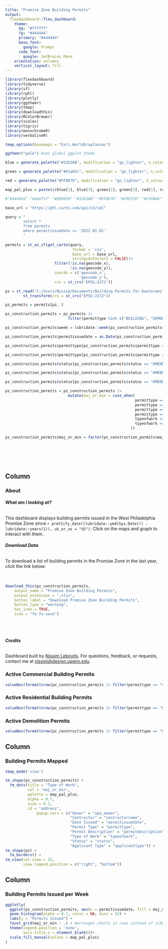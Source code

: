 ```yaml
---
title: "Promise Zone Building Permits"
output: 
  flexdashboard::flex_dashboard:
    theme:
      bg: "#ffffff"
      fg: "#444444"
      primary: "#444444"
      base_font:
        google: Prompt
      code_font:
        google: JetBrains Mono
    orientation: columns
    vertical_layout: fill
---
```


```{=html}
<style type="text/css">
.value-box .value {
    color: white;
}
.value-box .caption {
    color: white;
}
</style>
```

```r
library(flexdashboard)
library(tidyverse)
library(sf)
library(rphl)
library(plotly)
library(ggthemr)
library(tmap)
library(downloadthis)
library(RColorBrewer)
library(scales)
library(tigris)
library(monochromeR)
library(verbaliseR)

tmap_options(basemaps = "Esri.WorldGrayCanvas")

ggthemr("pale") #set global ggplot theme

blue = generate_palette("#3262AB", modification = "go_lighter", n_colours = 4, view_palette = T)

green = generate_palette("#41a65c", modification = "go_lighter", n_colours = 4, view_palette = T)

red = generate_palette("#FF8D7D", modification = "go_lighter", n_colours = 4, view_palette = T)

map_pal_plus = paste(c(blue[1], blue[3], green[1], green[3], red[1], red[3]))

#"#444444" "#de6757" "#EB9050" "#3262AB" "#FF8D7D" "#C8E370" "#C45B4D" "#41a65c" "#5E2C25" "#78695F"

```

```r
base_url = "https://phl.carto.com/api/v2/sql"

query = "
        select *
        from permits
        where permitissuedate >= '2022-01-01'
        "
  
permits = st_as_sf(get_carto(query,
                              format = 'csv',
                              base_url = base_url,
                              stringsAsFactors = FALSE)|>
                      filter(!is.na(geocode_x),
                             !is.na(geocode_y)),
                      coords = c('geocode_x',
                                 'geocode_y'),
                      crs = st_crs('EPSG:2272'))

pz = st_read("C:/Users/Nissim/Documents/Building Permits for Dante/west_phl_building_permits/west_phl_building_permits/Philadelphia_Promise_Zone.shp") |>
        st_transform(crs = st_crs("EPSG:2272"))

pz_permits = permits[pz, ]

pz_construction_permits = pz_permits |>
                            filter(permittype %in% c("BUILDING", "DEMOLITION", "RESIDENTIAL BUILDING"))

pz_construction_permits$week = lubridate::week(pz_construction_permits$permitissuedate)

pz_construction_permits$permitissuedate = as.Date(pz_construction_permits$permitissuedate)

pz_construction_permits$permittype[pz_construction_permits$permittype == "BUILDING"] = "COMMERCIAL"

pz_construction_permits$permittype[pz_construction_permits$permittype == "RESIDENTIAL BUILDING"] = "RESIDENTIAL"

pz_construction_permits$status[pz_construction_permits$status == "AMENDMENT READY FOR ISSUE"] = "AMEND. READY FOR ISSUE"

pz_construction_permits$status[pz_construction_permits$status == "AMENDMENT REVIEW"] = "AMEND. REVIEW"

pz_construction_permits$status[pz_construction_permits$status == "AMENDMENT APPLICATION INCOMPLETE"] = "AMEND. APP. INCOMPLETE"

pz_construction_permits = pz_construction_permits |>
                            mutate(maj_or_min = case_when(
                                                          permittype == "COMMERCIAL" & typeofwork == "ADDITION AND/OR ALTERATION" ~ "Minor Commercial",
                                                          permittype == "RESIDENTIAL" & typeofwork == "ADDITION AND/OR ALTERATION" ~ "Minor Residential",
                                                          permittype == "COMMERCIAL" & typeofwork == "NEW CONSTRUCTION" ~ "Major Commercial",
                                                          permittype == "RESIDENTIAL" & typeofwork == "NEW CONSTRUCTION" ~ "Major Residential",
                                                          typeofwork == "MINOR DEMOLITION" ~ "Minor Demolition",
                                                          typeofwork == "MAJOR DEMOLITION" ~ "Major Demolition"
                                                        ))

pz_construction_permits$maj_or_min = factor(pz_construction_permits$maj_or_min, levels = c("Major Commercial",
                                                                                            "Minor Commercial",
                                                                                            "Major Residential",
                                                                                            "Minor Residential",
                                                                                            "Major Demolition",
                                                                                            "Minor Demolition"))
```
  
  
## Column {data-width="250"}

### About

###### **What am I looking at?**
This dashboard displays building permits issued in the West Philadelphia Promise Zone since `r prettify_date((lubridate::ymd(Sys.Date()) - lubridate::years(1)), uk_or_us = "US")`. Click on the maps and graph to interact with them.

###### **Download Data**
To download a list of building permits in the Promise Zone in the last year, click the link below:
\
\
\
```r
download_this(pz_construction_permits,
    output_name = "Promise Zone Building Permits",
    output_extension = ".xlsx",
    button_label = "Download Promise Zone Building Permits",
    button_type = "warning",
    has_icon = TRUE,
    icon = "fa fa-save")
```
\
\

###### **Credits**

Dashboard built by [Nissim Lebovits](https://twitter.com/NissimLebovits). For questions, feedback, or requests, contact me at [nissim\@design.upenn.edu](mailto:nissim@design.upenn.edu){.email}.

### Active Commercial Building Permits

```r
valueBox(format(nrow(pz_construction_permits |> filter(permittype == "COMMERCIAL")), big.mark = ","), icon = "fa-building", color = "#3262AB")
```
### Active Residential Building Permits

```r
valueBox(format(nrow(pz_construction_permits |> filter(permittype == "RESIDENTIAL")), big.mark = ","), icon = "fa-home", color = "#41a65c")
```

### Active Demolition Permits

```r
valueBox(format(nrow(pz_construction_permits |> filter(permittype == "DEMOLITION")), big.mark = ","), icon = "fa-bomb", color = "#FF8D7D")
```

## Column {data-width="450"}

### **Building Permits Mapped**

```r
tmap_mode('view')

tm_shape(pz_construction_permits) +
  tm_dots(title = "Type of Work",
          col = 'maj_or_min',
          palette = map_pal_plus,
          alpha = 0.7,
          size = 0.1,
          id = "address",
              popup.vars = c("Owner" = "opa_owner",
                             "Contractor" = "contractorname",
                             "Date Issued" = "permitissuedate",
                             "Permit Type" = "permittype",
                             "Permit Description" = "permitdescription",
                             "Type of Work" = "typeofwork",
                             "Status" = "status",
                             "Applicant Type" = "applicanttype")) +
tm_shape(pz) +
  tm_borders() +
tm_view(set.view = 15,
        view.legend.position = c("right", "bottom"))
```

## Column {data-width="300"}

### Building Permits Issued per Week
```r
ggplotly(
  ggplot(pz_construction_permits, aes(x = permitissuedate, fill = maj_or_min)) +
  geom_histogram(alpha = 0.7, color = NA, bins = 52) +
  labs(y = "Permits Issued") +
  facet_grid(maj_or_min ~ .) + #arranges charts in rows instead of side by side
  theme(legend.position = 'none',
        axis.title.x = element_blank())+
  scale_fill_manual(values = map_pal_plus)
)
```